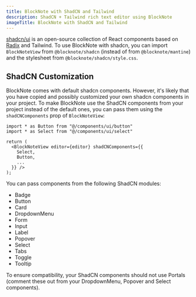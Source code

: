 ```yaml
---
title: BlockNote with ShadCN and Tailwind
description: ShadCN + Tailwind rich text editor using BlockNote
imageTitle: BlockNote with ShadCN and Tailwind
---
```


[shadcn/ui](https://ui.shadcn.com/) is an open-source collection of React components based on [Radix](https://radix-ui.com/) and Tailwind. To use BlockNote with shadcn, you can import `BlockNoteView` from `@blocknote/shadcn` (instead of from `@blocknote/mantine`) and the stylesheet from `@blocknote/shadcn/style.css`.

<Example name="basic/shadcn" />

## ShadCN Customization

BlockNote comes with default shadcn components. However, it's likely that you have copied and possibly customized your own shadcn components in your project.
To make BlockNote use the ShadCN components from your project instead of the default ones, you can pass them using the `shadCNComponents` prop of `BlockNoteView`:

```tsx
import * as Button from "@/components/ui/button"
import * as Select from "@/components/ui/select"

return (
  <BlockNoteView editor={editor} shadCNComponents={{
    Select,
    Button,
    ...
  }} />
);
```

You can pass components from the following ShadCN modules:

- Badge
- Button
- Card
- DropdownMenu
- Form
- Input
- Label
- Popover
- Select
- Tabs
- Toggle
- Tooltip

<Callout type="warning" emoji="⚠️">
  To ensure compatibility, your ShadCN components should not use Portals
  (comment these out from your DropdownMenu, Popover and Select components).
</Callout>
